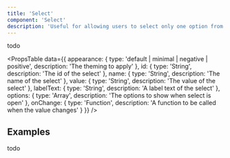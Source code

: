 ```yaml
---
title: 'Select'
component: 'Select'
description: 'Useful for allowing users to select only one option from a set.'
---
```


todo

<PropsTable
  data={{
    appearance: {
      type: 'default | minimal | negative | positive',
      description: 'The theming to apply'
    },
    id: {
      type: 'String',
      description: 'The id of the select'
    },
    name: {
      type: 'String',
      description: 'The name of the select'
    },
    value: {
      type: 'String',
      description: 'The value of the select'
    },
    labelText: {
      type: 'String',
      description: 'A label text of the select'
    },
    options: {
      type: 'Array',
      description: 'The options to show when select is open'
    },
    onChange: {
      type: 'Function',
      description: 'A function to be called when the value changes'
    }
  }}
/>

## Examples

todo
